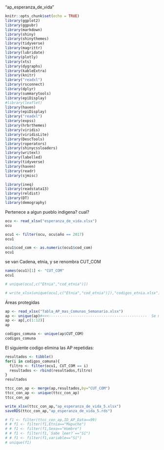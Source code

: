 
"ap_esperanza_de_vida"

```r
knitr::opts_chunk$set(echo = TRUE)
library(ggplot2)
library(ggpubr)
library(markdown)
library(shiny)
library(shinythemes)
library(tidyverse)
library(magrittr)
library(lubridate)
library(plotly)
library(xts)
library(dygraphs)
library(kableExtra)
library(knitr)
library("readxl")
library(rsconnect)
library(dplyr)
library(summarytools)
library(epiDisplay)
#library(leaflet)
library(haven)
library(epiDisplay)
library("readxl")
library(expss)
library(hrbrthemes)
library(viridis)
library(viridisLite)
library(DescTools)
library(roperators)
library(shinycssloaders)
library(writexl)
library(labelled)
library(tidyverse)
library(haven)
library(readr)
library(sjmisc)

library(ineq)
library(readstata13)
library(reldist)
library(DT)
library(demography)
```

Pertenece a algun pueblo indigena? cual?

```r
ocu <- read_xlsx("esperanza_de_vida.xlsx")
ocu
```

```r
ocu1 <- filter(ocu, ocu$año == 2017)
ocu1
```



```r
ocu1$cod_com <- as.numeric(ocu1$cod_com)
ocu1
```



se van Cadena, etnia, y se renombra CUT_COM

```r
names(ocu1)[1] <- "CUT_COM"
ocu1
```
```r
# unique(ocu[,c("Etnia","cod_etnia")])
```

```r
# write_xlsx(unique(ocu[,c("Etnia","cod_etnia")]),"codigos_etnia.xlsx")
```

Áreas protegidas

```r
ap <- read_xlsx("Tabla_AP_mas_Comunas_Semanario.xlsx") 
ap <- unique(ap)#<<<---------------------------------------------  Se mantienen los datos únicos
ap <- ap[,c(1:12)]
ap
```


```r
codigos_comuna <- unique(ap$CUT_COM)
codigos_comuna
```


El siguiente codigo elimina las AP repetidas:

```r
resultados <- tibble()
for(i in codigos_comuna){
  filtro <- filter(ocu1, CUT_COM == i)
  resultados <- rbind(resultados,filtro)
}
resultados
```

```r
ttcc_con_ap <- merge(ap,resultados,by="CUT_COM")
ttcc_con_ap <- unique(ttcc_con_ap)
ttcc_con_ap
```
```r
write_xlsx(ttcc_con_ap,"ap_esperanza_de_vida_5.xlsx")
saveRDS(ttcc_con_ap,"ap_esperanza_de_vida_5.rds")
```

```r
# f1 <- filter(ttcc_con_ap,ID_AP_Data==99)
# # f1 <- filter(f1,Etnia=="Mapuche")
# # f1 <- filter(f1,Sexo=="Hombre")
# # f1 <- filter(f1,`Sabe leer?`=="Sí")
# # f1 <- filter(f1,variable=="Sí")
# unique(f1)
```
